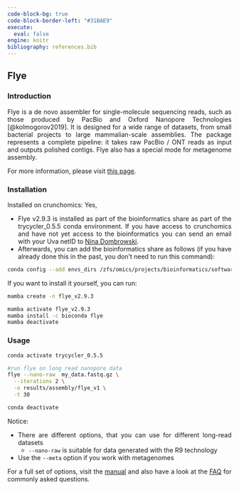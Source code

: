 ---
code-block-bg: true
code-block-border-left: "#31BAE9"
execute:
  eval: false
engine: knitr
bibliography: references.bib
---

<div style="text-align: justify">

## Flye

### Introduction

Flye is a de novo assembler for single-molecule sequencing reads, such as those produced by PacBio and Oxford Nanopore Technologies [@kolmogorov2019]. It is designed for a wide range of datasets, from small bacterial projects to large mammalian-scale assemblies. The package represents a complete pipeline: it takes raw PacBio / ONT reads as input and outputs polished contigs. Flye also has a special mode for metagenome assembly.

For more information, please visit [this page](https://github.com/fenderglass/Flye).

### Installation

Installed on crunchomics: Yes,

-   Flye v2.9.3 is installed as part of the bioinformatics share as part of the trycycler_0.5.5 conda environment. If you have access to crunchomics and have not yet access to the bioinformatics you can send an email with your Uva netID to [Nina Dombrowski](n.dombrowski@uva.nl).
-   Afterwards, you can add the bioinformatics share as follows (if you have already done this in the past, you don't need to run this command):

```{bash}
conda config --add envs_dirs /zfs/omics/projects/bioinformatics/software/miniconda3/envs/
```

If you want to install it yourself, you can run:

```{bash}
mamba create -n flye_v2.9.3

mamba activate flye_v2.9.3
mamba install -c bioconda flye
mamba deactivate
```

### Usage

```{bash}
conda activate trycycler_0.5.5

#run flye on long read nanopore data
flye --nano-raw  my_data.fastq.gz \
  --iterations 2 \
  -o results/assembly/flye_v1 \
  -t 30

conda deactivate
```

Notice:

-   There are different options, that you can use for different long-read datasets
    -   `--nano-raw` is suitable for data generated with the R9 technology
-   Use the `--meta` option if you work with metagenomes

For a full set of options, visit the [manual](https://github.com/fenderglass/Flye/blob/flye/docs/USAGE.md) and also have a look at the [FAQ](https://github.com/fenderglass/Flye/blob/flye/docs/FAQ.md) for commonly asked questions.